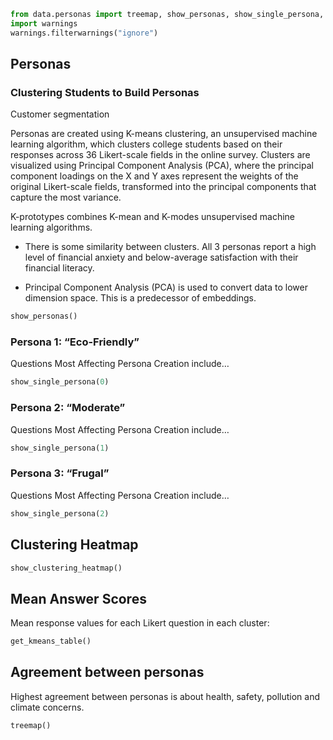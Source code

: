 ```python
from data.personas import treemap, show_personas, show_single_persona, show_clustering_heatmap, get_kmeans_table
import warnings
warnings.filterwarnings("ignore")
```

## Personas

### Clustering Students to Build Personas

Customer segmentation

Personas are created using K-means clustering, an unsupervised machine learning algorithm, which clusters college students based on their responses across 36 Likert-scale fields in the online survey. Clusters are visualized using Principal Component Analysis (PCA), where the principal component loadings on the X and Y axes represent the weights of the original Likert-scale fields, transformed into the principal components that capture the most variance.

K-prototypes combines K-mean and K-modes unsupervised machine learning algorithms.

- There is some similarity between clusters. All 3 personas report a high level of financial anxiety and below-average satisfaction with their financial literacy.

- Principal Component Analysis (PCA) is used to convert data to lower dimension space. This is a predecessor of embeddings.


```python
show_personas()
```


### Persona 1: "Eco-Friendly"
Questions Most Affecting Persona Creation include...

```python
show_single_persona(0)
```


### Persona 2: "Moderate"
Questions Most Affecting Persona Creation include...
```python
show_single_persona(1)
```


### Persona 3: "Frugal"
Questions Most Affecting Persona Creation include...
```python
show_single_persona(2)
```

## Clustering Heatmap

```python
show_clustering_heatmap()
```


## Mean Answer Scores
Mean response values for each Likert question in each cluster:

```python
get_kmeans_table()
```

## Agreement between personas
Highest agreement between personas is about health, safety, pollution and climate concerns.

```python
treemap()
```



